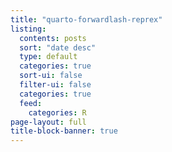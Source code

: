 ```yaml
---
title: "quarto-forwardlash-reprex"
listing:
  contents: posts
  sort: "date desc"
  type: default
  categories: true
  sort-ui: false
  filter-ui: false
  categories: true
  feed:
    categories: R
page-layout: full
title-block-banner: true
---
```



